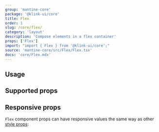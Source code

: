 ```yaml
---
group: 'mantine-core'
package: '@klink-ui/core'
title: Flex
order: 1
slug: /core/flex/
category: 'layout'
description: 'Compose elements in a flex container'
props: ['Flex']
import: "import { Flex } from '@klink-ui/core';"
source: 'mantine-core/src/Flex/Flex.tsx'
docs: 'core/Flex.mdx'
---
```



## Usage

<Demo data={FlexDemos.configurator} />

## Supported props

<StylePropsTable source={__unsafe_do_no_use_FLEX_SYSTEM_PROPS} />

## Responsive props

`Flex` component props can have responsive values the same way as other [style props](/styles/style-props/):

<Demo data={FlexDemos.responsive} />
